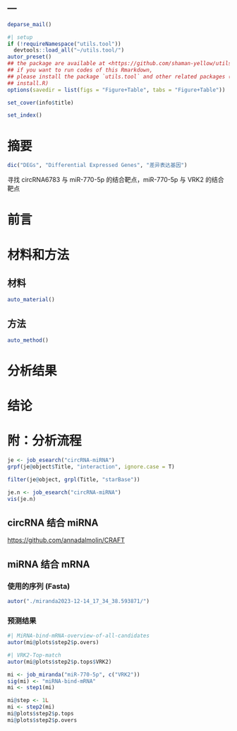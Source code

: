 ---
---

```r
deparse_mail()
```

```r
#| setup
if (!requireNamespace("utils.tool"))
  devtools::load_all("~/utils.tool/")
autor_preset()
## the package are available at <https://github.com/shaman-yellow/utils.tool>
## if you want to run codes of this Rmarkdown,
## please install the package `utils.tool` and other related packages (run
## install.R)
options(savedir = list(figs = "Figure+Table", tabs = "Figure+Table"))
```

```r
set_cover(info$title)
```

```r
set_index()
```

# 摘要 {#abstract}

```r
dic("DEGs", "Differential Expressed Genes", "差异表达基因")
```

寻找 circRNA6783 与 miR-770-5p 的结合靶点，miR-770-5p 与 VRK2 的结合靶点

# 前言 {#introduction}

# 材料和方法 {#methods}

## 材料

```r
auto_material()
```

## 方法

```r
auto_method()
```

# 分析结果 {#results}

# 结论 {#dis}

# 附：分析流程 {#workflow}

```r
je <- job_esearch("circRNA-miRNA")
grpf(je@object$Title, "interaction", ignore.case = T)

filter(je@object, grpl(Title, "starBase"))

je.n <- job_esearch("circRNA-miRNA")
vis(je.n)

```

## circRNA 结合 miRNA

<https://github.com/annadalmolin/CRAFT>

## miRNA 结合 mRNA

### 使用的序列 (Fasta)

```r
autor("./miranda2023-12-14_17_34_38.593871/")
```

### 预测结果

```r
#| MiRNA-bind-mRNA-overview-of-all-candidates
autor(mi@plots$step2$p.overs)
```

```r
#| VRK2-Top-match
autor(mi@plots$step2$p.tops$VRK2)
```

```r
mi <- job_miranda("miR-770-5p", c("VRK2"))
sig(mi) <- "miRNA-bind-mRNA"
mi <- step1(mi)

mi@step <- 1L
mi <- step2(mi)
mi@plots$step2$p.tops     
mi@plots$step2$p.overs
```
